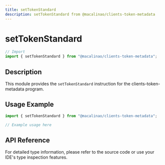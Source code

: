 ```yaml
---
title: setTokenStandard
description: setTokenStandard from @macalinao/clients-token-metadata
---
```


# setTokenStandard

```typescript
// Import
import { setTokenStandard } from "@macalinao/clients-token-metadata";
```

## Description

This module provides the `setTokenStandard` instruction for the clients-token-metadata program.

## Usage Example

```typescript
import { setTokenStandard } from "@macalinao/clients-token-metadata";

// Example usage here
```

## API Reference

For detailed type information, please refer to the source code or use your IDE's type inspection features.
